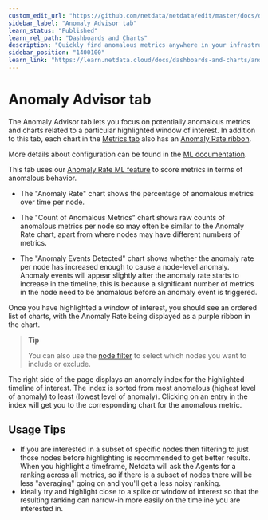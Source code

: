 ```yaml
---
custom_edit_url: "https://github.com/netdata/netdata/edit/master/docs/dashboards-and-charts/anomaly-advisor-tab.md"
sidebar_label: "Anomaly Advisor tab"
learn_status: "Published"
learn_rel_path: "Dashboards and Charts"
description: "Quickly find anomalous metrics anywhere in your infrastructure."
sidebar_position: "1400100"
learn_link: "https://learn.netdata.cloud/docs/dashboards-and-charts/anomaly-advisor-tab"
---
```


# Anomaly Advisor tab

The Anomaly Advisor tab lets you focus on potentially anomalous metrics and charts related to a particular highlighted window of interest. In addition to this tab, each chart in the [Metrics tab](/docs/dashboards-and-charts/metrics-tab-and-single-node-tabs) also has an [Anomaly Rate ribbon](/docs/dashboards-and-charts/netdata-charts#anomaly-rate-ribbon).

More details about configuration can be found in the [ML documentation](/docs/machine-learning-and-anomaly-detection/ml-models-and-anomaly-detection).

This tab uses our [Anomaly Rate ML feature](/docs/machine-learning-and-anomaly-detection/ml-models-and-anomaly-detection#anomaly-bit) to score metrics in terms of anomalous behavior.

- The "Anomaly Rate" chart shows the percentage of anomalous metrics over time per node.

- The "Count of Anomalous Metrics" chart shows raw counts of anomalous metrics per node so may often be similar to the Anomaly Rate chart, apart from where nodes may have different numbers of metrics.

- The "Anomaly Events Detected" chart shows whether the anomaly rate per node has increased enough to cause a node-level anomaly. Anomaly events will appear slightly after the anomaly rate starts to increase in the timeline, this is because a significant number of metrics in the node need to be anomalous before an anomaly event is triggered.

Once you have highlighted a window of interest, you should see an ordered list of charts, with the Anomaly Rate being displayed as a purple ribbon in the chart.

> **Tip**
>
> You can also use the [node filter](/docs/dashboards-and-charts/node-filter) to select which nodes you want to include or exclude.

The right side of the page displays an anomaly index for the highlighted timeline of interest. The index is sorted from most anomalous (highest level of anomaly) to least (lowest level of anomaly). Clicking on an entry in the index will get you to the corresponding chart for the anomalous metric.

## Usage Tips

- If you are interested in a subset of specific nodes then filtering to just those nodes before highlighting is recommended to get better results. When you highlight a timeframe, Netdata will ask the Agents for a ranking across all metrics, so if there is a subset of nodes there will be less "averaging" going on and you'll get a less noisy ranking.
- Ideally try and highlight close to a spike or window of interest so that the resulting ranking can narrow-in more easily on the timeline you are interested in.
